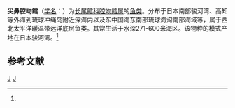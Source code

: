 {{Speciesbox
| taxon = Coelorhynchus productus
| binomial_authority = (Gilbert et Hubbs, 1917)<ref name='id6821'>{{cite web| url =http://www.bioinfo.cn/db05/BjdwSpecies.php?action=view&id=6821| title =尖鼻腔吻鳕| work =《中国动物物种编目数据库》| publisher =中国科学院微生物研究所| author =中国科学院动物研究所| accessdate =2009-04-11| deadurl =yes| archiveurl =https://web.archive.org/web/20160305105838/http://www.bioinfo.cn/db05/BjdwSpecies.php?action=view&id=6821| archivedate =2016-03-05}}</ref>
}}

'''尖鼻腔吻鳕'''（[[学名|学名]]：{{lang|la|''Coelorhynchus productus''}}）为[[长尾鳕科|长尾鳕科]][[腔吻鳕属|腔吻鳕属]]的[[鱼类|鱼类]]。分布于日本南部骏河湾、高知等外海到琉球冲绳岛附近深海内以及东中国海东南部琉球海沟南部海域等，属于西北太平洋暖温带远洋底层鱼类。其常生活于水深271-600米海区。该物种的模式产地在日本骏河湾。<ref name='id6821'/>

== 参考文献 ==
{{reflist}}

{{Taxonbar|from=Q11039088}}

[[Category:腔吻鳕属|J]]
[[Category:_1917年描述的鱼类|J]]